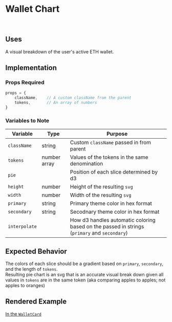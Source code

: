 
# Wallet Chart

<br />

## Uses

A visual breakdown of the user's active ETH wallet.

## Implementation

### Props Required

```JavaScript
props = {
    className,    // A custom className from the parent
    tokens,       // An array of numbers
}
```

### Variables to Note

| Variable      | Type         | Purpose                                                                                      |
| ------------- | ------------ | -------------------------------------------------------------------------------------------- |
| `className`   | string       | Custom `className` passed in from parent                                                     |
| `tokens`      | number array | Values of the tokens in the same denomination                                                |
| `pie`         |              | Position of each slice determined by d3                                                      |
| `height`      | number       | Height of the resulting `svg`                                                                |
| `width`       | number       | Width of the resulting `svg`                                                                 |
| `primary`     | string       | Primary theme color in hex format                                                            |
| `secondary`   | string       | Secodnary theme color in hex format                                                          |
| `interpolate` |              | How d3 handles automatic coloring based on the passed in strings (`primary` and `secondary`) |

## Expected Behavior

The colors of each slice should be a gradient based on `primary`, `secondary`, and the length of `tokens`. <br />
Resulting pie chart is an svg that is an accurate visual break down given all values in `tokens` are in the
same token (aka comparing apples to apples; not apples to oranges)

## Rendered Example

[In the `WalletCard`](?path=/story/components-wallet-card-full-card--alpha)

<Canvas>
   <Story id={"components-wallet-card-full-card--alpha"} />
</Canvas>

